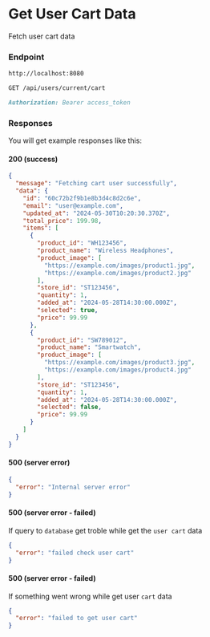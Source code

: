 # Get User Cart Data

Fetch user cart data

### Endpoint

```md filename="Base URL"
http://localhost:8080
```

```md filename="Method and Endpoint"
GET /api/users/current/cart
```

```md filename="Headers"
Authorization: Bearer access_token
```

### Responses

You will get example responses like this:

#### 200 (success)

```json filename="Response Body"
{
  "message": "Fetching cart user successfully",
  "data": {
    "id": "60c72b2f9b1e8b3d4c8d2c6e",
    "email": "user@example.com",
    "updated_at": "2024-05-30T10:20:30.370Z",
    "total_price": 199.98,
    "items": [
      {
        "product_id": "WH123456",
        "product_name": "Wireless Headphones",
        "product_image": [
          "https://example.com/images/product1.jpg",
          "https://example.com/images/product2.jpg"
        ],
        "store_id": "ST123456",
        "quantity": 1,
        "added_at": "2024-05-28T14:30:00.000Z",
        "selected": true,
        "price": 99.99
      },
      {
        "product_id": "SW789012",
        "product_name": "Smartwatch",
        "product_image": [
          "https://example.com/images/product3.jpg",
          "https://example.com/images/product4.jpg"
        ],
        "store_id": "ST123456",
        "quantity": 1,
        "added_at": "2024-05-28T14:30:00.000Z",
        "selected": false,
        "price": 99.99
      }
    ]
  }
}
```

#### 500 (server error)

```json filename="Response Body"
{
  "error": "Internal server error"
}
```

#### 500 (server error - failed)

If query to `database` get troble while get the `user cart` data

```json filename="Response Body"
{
  "error": "failed check user cart"
}
```

#### 500 (server error - failed)

If something went wrong while get user `cart` data

```json filename="Response Body"
{
  "error": "failed to get user cart"
}
```
